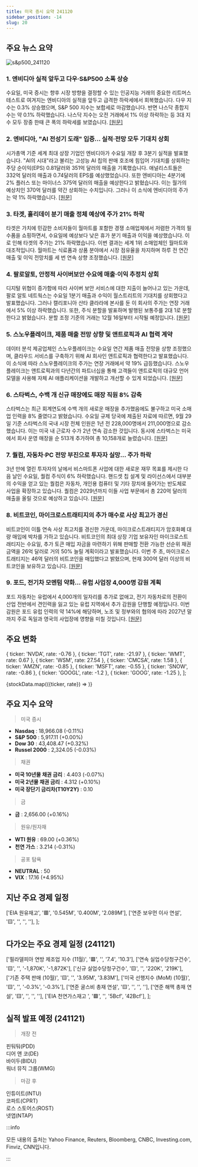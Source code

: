 ```yaml
---
title: 미국 증시 요약 241120
sidebar_position: -14
slug: 20
---
```


## 주요 뉴스 요약

![s&p500_241120](/map/241120.png)

### 1. **엔비디아 실적 앞두고 다우·S&P500 소폭 상승**

수요일, 미국 증시는 향후 시장 방향을 결정할 수 있는 인공지능 거래의 중요한 리트머스 테스트로 여겨지는 엔비디아의 실적을 앞두고 급격한 하락세에서 회복했습니다. 다우 지수는 0.3% 상승했으며, S&P 500 지수는 보합세로 마감했습니다. 반면 나스닥 종합지수는 약 0.1% 하락했습니다. 나스닥 지수는 오전 거래에서 1% 이상 하락하는 등 3대 지수 모두 장중 한때 큰 폭의 하락세를 보였습니다. [[원문]](https://finance.yahoo.com/news/live/stock-market-today-dow-sp-500-eke-out-gains-ahead-of-nvidia-earnings-121829399.html)

### 2. **엔비디아, "AI 전성기 도래" 입증... 실적·전망 모두 기대치 상회**

시가총액 기준 세계 최대 상장 기업인 엔비디아가 수요일 개장 후 3분기 실적을 발표했습니다. "AI의 시대"라고 불리는 고성능 AI 칩의 판매 호조에 힘입어 기대치를 상회하는 주당 순이익(EPS) 0.81달러와 351억 달러의 매출을 기록했습니다. 애널리스트들은 332억 달러의 매출과 0.74달러의 EPS를 예상했었습니다. 또한 엔비디아는 4분기에 2% 플러스 또는 마이너스 375억 달러의 매출을 예상한다고 밝혔습니다. 이는 월가의 예상치인 370억 달러를 약간 상회하는 수치입니다. 그러나 이 소식에 엔비디아의 주가는 약 1% 하락했습니다. [[원문]](https://finance.yahoo.com/news/nvidia-to-report-q3-earnings-today-as-ai-fever-powers-wall-street-134840802.html)

### 3. **타겟, 홀리데이 분기 매출 정체 예상에 주가 21% 하락**

타겟은 가치에 민감한 소비자들이 월마트를 포함한 경쟁 소매업체에서 저렴한 가격의 필수품을 쇼핑하면서, 수요일에 예상보다 낮은 휴가 분기 매출과 이익을 예상했습니다. 이로 인해 타겟의 주가는 21% 하락했습니다. 이번 결과는 세계 1위 소매업체인 월마트와 대조적입니다. 월마트는 식료품과 상품 분야에서 시장 점유율을 차지하며 하루 전 연간 매출 및 이익 전망치를 세 번 연속 상향 조정했습니다. [[원문]](https://www.reuters.com/business/retail-consumer/target-forecasts-muted-holiday-quarter-sales-budget-focused-shoppers-seek-value-2024-11-20/)

### 4. **팔로알토, 안정적 사이버보안 수요에 매출·이익 추정치 상회**

디지털 위협이 증가함에 따라 사이버 보안 서비스에 대한 지출이 늘어나고 있는 가운데, 팔로 알토 네트웍스는 수요일 1분기 매출과 수익이 월스트리트의 기대치를 상회했다고 발표했습니다. 그러나 캘리포니아 산타 클라라에 본사를 둔 이 회사의 주가는 연장 거래에서 5% 이상 하락했습니다. 또한, 주식 분할을 발표하며 발행된 보통주를 2대 1로 분할한다고 밝혔습니다. 분할 조정 기준의 거래는 12월 16일부터 시작될 예정입니다. [[원문]](https://www.reuters.com/technology/cybersecurity/palo-alto-tops-revenue-profit-estimates-steady-cybersecurity-demand-2024-11-20/)

### 5. **스노우플레이크, 제품 매출 전망 상향 및 앤트로픽과 AI 협력 계약**

데이터 분석 제공업체인 스노우플레이크는 수요일 연간 제품 매출 전망을 상향 조정했으며, 클라우드 서비스를 구축하기 위해 AI 회사인 앤트로픽과 협력한다고 발표했습니다. 이 소식에 따라 스노우플레이크의 주가는 연장 거래에서 약 19% 급등했습니다. 스노우플레이크는 앤트로픽과의 다년간의 파트너십을 통해 고객들이 앤트로픽의 대규모 언어 모델을 사용해 자체 AI 애플리케이션을 개발하고 개선할 수 있게 되었습니다. [[원문]](https://www.reuters.com/technology/snowflake-raises-annual-product-revenue-forecast-2024-11-20/)

### 6. **스타벅스, 수백 개 신규 매장에도 매장 직원 8% 감축**

스타벅스는 최근 회계연도에 수백 개의 새로운 매장을 추가했음에도 불구하고 미국 소매업 인력을 8% 줄였다고 밝혔습니다. 수요일 규제 당국에 제출된 자료에 따르면, 9월 29일 기준 스타벅스의 국내 시장 전체 인원은 1년 전 228,000명에서 211,000명으로 감소했습니다. 이는 미국 내 근로자 수가 2년 연속 감소한 것입니다. 동시에 스타벅스는 미국에서 회사 운영 매장을 순 513개 추가하여 총 10,158개로 늘렸습니다. [[원문]](https://www.bloomberg.com/news/articles/2024-11-21/starbucks-shrank-retail-staff-8-despite-hundreds-of-new-stores)

### 7. **퀄컴, 자동차·PC 전망 부진으로 투자자 실망... 주가 하락**

3년 만에 열린 투자자의 날에서 비스마트폰 사업에 대한 새로운 재무 목표를 제시한 다음 날인 수요일, 퀄컴 주식이 6% 하락했습니다. 핸드셋 칩 설계 및 라이선스에서 대부분의 수익을 얻고 있는 퀄컴은 자동차, 개인용 컴퓨터 및 기타 장치에 들어가는 반도체로 사업을 확장하고 있습니다. 퀄컴은 2029년까지 이들 사업 부문에서 총 220억 달러의 매출을 올릴 것으로 예상하고 있습니다. [[원문]](https://finance.yahoo.com/news/qualcomm-stock-falls-after-new-autos-pc-targets-fail-to-wow-investors-181830636.html)

### 8. **비트코인, 마이크로스트래티지의 추가 매수로 사상 최고가 경신**

비트코인이 이틀 연속 사상 최고치를 경신한 가운데, 마이크로스트래티지가 암호화폐 대량 매입에 박차를 가하고 있습니다. 비트코인의 최대 상장 기업 보유자인 마이크로스트래티지는 수요일, 추가 토큰 매입 자금을 마련하기 위해 판매할 전환 가능한 선순위 채권 금액을 26억 달러로 거의 50% 늘릴 계획이라고 발표했습니다. 이번 주 초, 마이크로스트래티지는 46억 달러의 비트코인을 매입했다고 밝혔으며, 현재 300억 달러 이상의 비트코인을 보유하고 있습니다. [[원문]](https://www.bloomberg.com/news/articles/2024-11-20/debut-of-bitcoin-btc-etf-options-is-latest-boost-for-crypto-from-us?embedded-checkout=true)

### 9. **포드, 전기차 모멘텀 약화... 유럽 사업장 4,000명 감원 계획**

포드 자동차는 유럽에서 4,000개의 일자리를 추가로 없애고, 전기 자동차로의 전환이 산업 전반에서 견인력을 잃고 있는 유럽 지역에서 추가 감원을 단행할 예정입니다. 이번 감원은 포드 유럽 인력의 약 14%에 해당하며, 노조 및 정부와의 협의에 따라 2027년 말까지 주로 독일과 영국의 사업장에 영향을 미칠 것입니다. [[원문]](https://www.bloomberg.com/news/articles/2024-11-20/ford-plans-4-000-more-job-cuts-in-europe-as-evs-lose-momentum?embedded-checkout=true)

## 주요 변화

  { ticker: 'NVDA', rate: -0.76 },
  { ticker: 'TGT', rate: -21.97 },
  { ticker: 'WMT', rate: 0.67 },
  { ticker: 'WSM', rate: 27.54 },
  { ticker: 'CMCSA', rate: 1.58 },
  { ticker: 'AMZN', rate: -0.85 },
  { ticker: 'MSFT', rate: -0.55 },
  { ticker: 'SNOW', rate: -0.86 },
  { ticker: 'GOOGL', rate: -1.2 },
  { ticker: 'GOOG', rate: -1.25 },
];

{stockData.map(({ticker, rate}) => <StockCardMini key={ticker} ticker={ticker} rate={rate}></StockCardMini>)}

## 주요 지수 요약

> 미국 증시

- **Nasdaq** : 18,966.08 (-0.11%)
- **S&P 500** : 5,917.11 (+0.00%)
- **Dow 30** : 43,408.47 (+0.32%)
- **Russel 2000** : 2,324.05 (-0.03%)

> 채권

- **미국 10년물 채권 금리** : 4.403 (-0.07%)
- **미국 2년물 채권 금리** : 4.312 (+0.10%)
- **미국 장단기 금리차(T10Y2Y)** : 0.10

> 금

- **금** : 2,656.00 (+0.16%)

> 원유/원자재

- **WTI 원유** : 69.00 (+0.36%)
- **천연 가스** : 3.214 (-0.31%)

> 공포 탐욕

- **NEUTRAL** : 50
- **VIX** : 17.16 (+4.95%)

## 지난 주요 경제 일정

  ['EIA 원유재고', '🟥', '0.545M', '0.400M', '2.089M'],
  ['연준 보우먼 이사 연설', '🟨', '', '', ''],
];

<EconomicCalendar data={eventsData} />

## 다가오는 주요 경제 일정 (241121)

  ['필라델피아 연방 제조업 지수 (11월)', '🟥', '', '7.4', '10.3'],
  ['연속 실업수당청구건수', '🟨', '', '-1,870K', '-1,872K'],
  ['신규 실업수당청구건수', '🟨', '', '220K', '219K'],
  ['기존 주택 판매 (10월)', '🟨', '', '3.95M', '3.83M'],
  ['미국 선행지수 (MoM) (10월)', '🟨', '', '-0.3%', '-0.3%'],
  ['연준 굴스비 총재 연설', '🟨', '', '', ''],
  ['연준 해맥 총재 연설', '🟨', '', '', ''],
  ['EIA 천연가스재고 ', '🟩', '', '5Bcf', '42Bcf'],
];

<EconomicCalendar data={nextEventsData} />

## 실적 발표 예정 (241121)

> 개장 전

핀둬둬(PDD)  
디어 앤 코(DE)  
바이두(BIDU)  
워너 뮤직 그룹(WMG)

> 마감 후

인튜이트(INTU)  
코파트(CPRT)  
로스 스토어스(ROST)  
넷앱(NTAP)

:::info

모든 내용의 출처는 Yahoo Finance, Reuters, Bloomberg, CNBC, Investing.com, Finviz, CNN입니다.

:::
